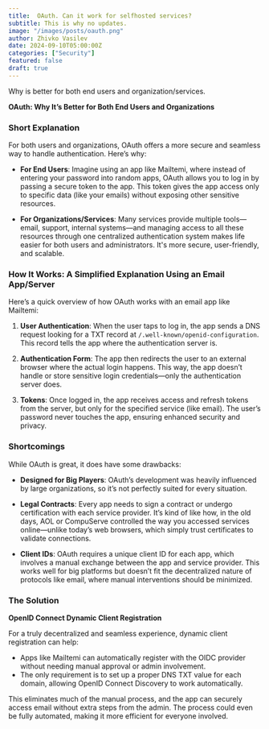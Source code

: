 ```yaml
---
title:  OAuth. Can it work for selfhosted services?
subtitle: This is why no updates.
image: "/images/posts/oauth.png"
author: Zhivko Vasilev
date: 2024-09-10T05:00:00Z
categories: ["Security"]
featured: false
draft: true
---
```


Why is better for both end users and organization/services.


**OAuth: Why It’s Better for Both End Users and Organizations**

### Short Explanation

For both users and organizations, OAuth offers a more secure and seamless way to handle authentication. Here’s why:

- **For End Users**: Imagine using an app like Mailtemi, where instead of entering your password into random apps, OAuth allows you to log in by passing a secure token to the app. This token gives the app access only to specific data (like your emails) without exposing other sensitive resources.
  
- **For Organizations/Services**: Many services provide multiple tools—email, support, internal systems—and managing access to all these resources through one centralized authentication system makes life easier for both users and administrators. It's more secure, user-friendly, and scalable.

### How It Works: A Simplified Explanation Using an Email App/Server

Here’s a quick overview of how OAuth works with an email app like Mailtemi:

1. **User Authentication**: When the user taps to log in, the app sends a DNS request looking for a TXT record at `/.well-known/openid-configuration`. This record tells the app where the authentication server is.

2. **Authentication Form**: The app then redirects the user to an external browser where the actual login happens. This way, the app doesn’t handle or store sensitive login credentials—only the authentication server does.

3. **Tokens**: Once logged in, the app receives access and refresh tokens from the server, but only for the specified service (like email). The user’s password never touches the app, ensuring enhanced security and privacy.

### Shortcomings

While OAuth is great, it does have some drawbacks:

- **Designed for Big Players**: OAuth’s development was heavily influenced by large organizations, so it’s not perfectly suited for every situation.

- **Legal Contracts**: Every app needs to sign a contract or undergo certification with each service provider. It’s kind of like how, in the old days, AOL or CompuServe controlled the way you accessed services online—unlike today’s web browsers, which simply trust certificates to validate connections.

- **Client IDs**: OAuth requires a unique client ID for each app, which involves a manual exchange between the app and service provider. This works well for big platforms but doesn’t fit the decentralized nature of protocols like email, where manual interventions should be minimized.

### The Solution

**OpenID Connect Dynamic Client Registration**

For a truly decentralized and seamless experience, dynamic client registration can help:

- Apps like Mailtemi can automatically register with the OIDC provider without needing manual approval or admin involvement.
- The only requirement is to set up a proper DNS TXT value for each domain, allowing OpenID Connect Discovery to work automatically.

This eliminates much of the manual process, and the app can securely access email without extra steps from the admin. The process could even be fully automated, making it more efficient for everyone involved.

